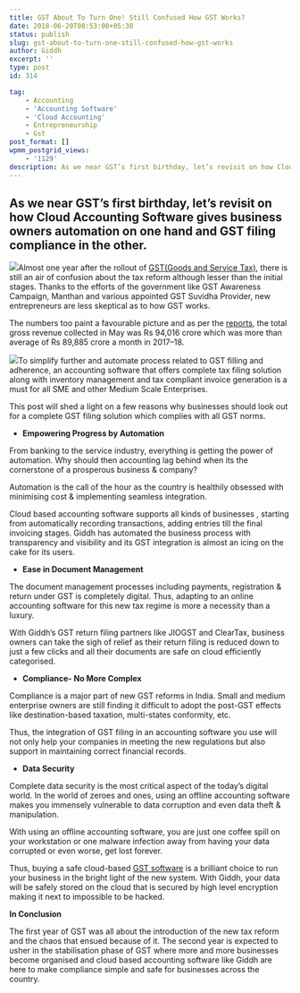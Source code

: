 ```yaml
---
title: GST About To Turn One! Still Confused How GST Works?
date: 2018-06-20T08:53:00+05:30
status: publish
slug: gst-about-to-turn-one-still-confused-how-gst-works
author: Giddh
excerpt: ''
type: post
id: 314

tag:
    - Accounting
    - 'Accounting Software'
    - 'Cloud Accounting'
    - Entrepreneurship
    - Gst
post_format: []
wpmm_postgrid_views:
    - '1129'
description: As we near GST’s first birthday, let’s revisit on how Cloud Accounting Software gives business owners automation on one hand and GST filing 
---
```

**As we near GST’s first birthday, let’s revisit on how Cloud Accounting Software gives business owners automation on one hand and GST filing compliance in the other.**
------------------------------------------------------------------------------------------------------------------------------------------------------------------------

<img class="aligncenter size-large" src = "https://miro.medium.com/max/528/1*F8JnrE-rG885CoAn4ZANvA.jpeg" />Almost one year after the rollout of [GST(Goods and Service Tax)](https://giddh.com/blog/gst-compliance-with-giddh-enabling-easy-taxation-84e76ce69581), there is still an air of confusion about the tax reform although lesser than the initial stages. Thanks to the efforts of the government like GST Awareness Campaign, Manthan and various appointed GST Suvidha Provider, new entrepreneurs are less skeptical as to how GST works.

The numbers too paint a favourable picture and as per the [reports](https://www.bloombergquint.com/gst/2018/06/01/gst-collections-stay-above-average-at-rs-94000-crore-in-may), the total gross revenue collected in May was Rs 94,016 crore which was more than average of Rs 89,885 crore a month in 2017–18.

<img class="wp-block-image size-large" src = "https://miro.medium.com/max/818/1*W36VboJQSkQEeOfkf9Y0bg.jpeg" />To simplify further and automate process related to GST filling and adherence, an accounting software that offers complete tax filing solution along with inventory management and tax compliant invoice generation is a must for all SME and other Medium Scale Enterprises.

This post will shed a light on a few reasons why businesses should look out for a complete GST filing solution which complies with all GST norms.

- **Empowering Progress by Automation**

From banking to the service industry, everything is getting the power of automation. Why should then accounting lag behind when its the cornerstone of a prosperous business &amp; company?

Automation is the call of the hour as the country is healthily obsessed with minimising cost &amp; implementing seamless integration.

Cloud based accounting software supports all kinds of businesses , starting from automatically recording transactions, adding entries till the final invoicing stages. Giddh has automated the business process with transparency and visibility and its GST integration is almost an icing on the cake for its users.

- **Ease in Document Management**

The document management processes including payments, registration &amp; return under GST is completely digital. Thus, adapting to an online accounting software for this new tax regime is more a necessity than a luxury.

With Giddh’s GST return filing partners like JIOGST and ClearTax, business owners can take the sigh of relief as their return filing is reduced down to just a few clicks and all their documents are safe on cloud efficiently categorised.

- **Compliance- No More Complex**

Compliance is a major part of new GST reforms in India. Small and medium enterprise owners are still finding it difficult to adopt the post-GST effects like destination-based taxation, multi-states conformity, etc.

Thus, the integration of GST filing in an accounting software you use will not only help your companies in meeting the new regulations but also support in maintaining correct financial records.

- **Data Security**

Complete data security is the most critical aspect of the today’s digital world. In the world of zeroes and ones, using an offline accounting software makes you immensely vulnerable to data corruption and even data theft &amp; manipulation.

With using an offline accounting software, you are just one coffee spill on your workstation or one malware infection away from having your data corrupted or even worse, get lost forever.

Thus, buying a safe cloud-based [GST software](https://giddh.com/) is a brilliant choice to run your business in the bright light of the new system. With Giddh, your data will be safely stored on the cloud that is secured by high level encryption making it next to impossible to be hacked.

**In Conclusion**

The first year of GST was all about the introduction of the new tax reform and the chaos that ensued because of it. The second year is expected to usher in the stabilisation phase of GST where more and more businesses become organised and cloud based accounting software like Giddh are here to make compliance simple and safe for businesses across the country.